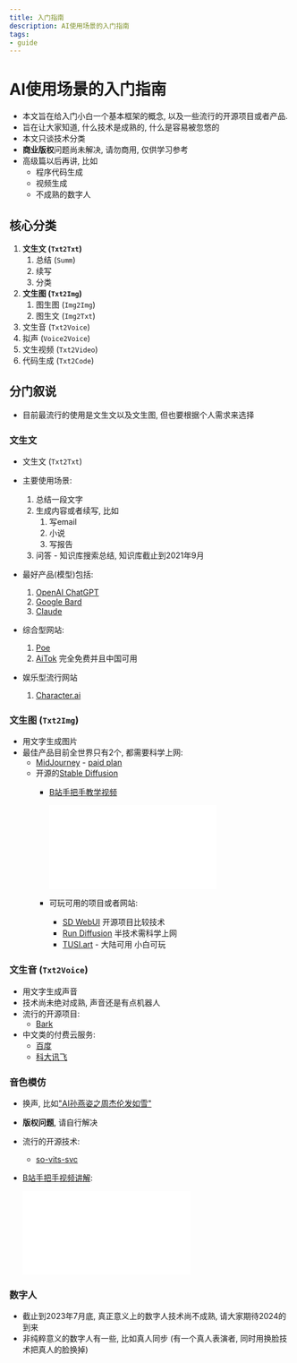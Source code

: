```yaml
---
title: 入门指南
description: AI使用场景的入门指南
tags:
- guide
---
```


# AI使用场景的入门指南

- 本文旨在给入门小白一个基本框架的概念, 以及一些流行的开源项目或者产品. 
- 旨在让大家知道, 什么技术是成熟的, 什么是容易被忽悠的
- 本文只谈技术分类
- **商业版权**问题尚未解决, 请勿商用, 仅供学习参考
- 高级篇以后再讲, 比如
  - 程序代码生成
  - 视频生成
  - 不成熟的数字人

## 核心分类

1. **文生文 (`Txt2Txt`)**
   1. 总结 (`Summ`)
   2. 续写
   3. 分类
2. **文生图 (`Txt2Img`)**
   1. 图生图 (`Img2Img`)
   2. 图生文 (`Img2Txt`)
3. 文生音 (`Txt2Voice`)
4. 拟声 (`Voice2Voice`)
5. 文生视频 (`Txt2Video`)
6. 代码生成 (`Txt2Code`)

## 分门叙说

- 目前最流行的使用是文生文以及文生图, 但也要根据个人需求来选择

### 文生文

- 文生文 (`Txt2Txt`)
  
- 主要使用场景:
  1. 总结一段文字
  2. 生成内容或者续写, 比如
     1. 写email
     2. 小说
     3. 写报告
  3. 问答 - 知识库搜索总结, 知识库截止到2021年9月
- 最好产品(模型)包括: 
  1. [OpenAI ChatGPT](https://ai.com/)
  2. [Google Bard](https://bard.google.com/)
  3. [Claude](https://console.anthropic.com/)
- 综合型网站:
  1. [Poe](https://poe.com/)
  2. [AiTok](https://chat.aitok.us/) 完全免费并且中国可用
- 娱乐型流行网站
  1. [Character.ai](https://beta.character.ai/)

### 文生图 (`Txt2Img`)

- 用文字生成图片
- 最佳产品目前全世界只有2个, 都需要科学上网:
  - [MidJourney](https://www.midjourney.com/app/) - [paid plan](https://www.midjourney.com/account/)
  - 开源的[Stable Diffusion](https://stablediffusionweb.com/)
    - [B站手把手教学视频](https://www.bilibili.com/video/BV1Fg4y1c7qy/?share_source=copy_web&vd_source=dbdcc51f213af12e5e8d90f615e6a93c)

      <iframe src="//player.bilibili.com/player.html?aid=826401952&bvid=BV1Fg4y1c7qy&cid=1139087062&page=1" scrolling="no" border="0" frameborder="no" framespacing="0" allowfullscreen="true"> </iframe>
    - 可玩可用的项目或者网站:
      - [SD WebUI](https://github.com/AUTOMATIC1111/stable-diffusion-webui) 开源项目比较技术
      - [Run Diffusion](https://app.rundiffusion.com?ref=web9ai15) 半技术需科学上网
      - [TUSI.art](https://tusi.art/) - 大陆可用 小白可玩

### 文生音 (`Txt2Voice`)

- 用文字生成声音
- 技术尚未绝对成熟, 声音还是有点机器人
- 流行的开源项目:
  - [Bark](https://github.com/suno-ai/bark)
- 中文类的付费云服务:
  - [百度](https://ai.baidu.com/tech/speech/tts)
  - [科大讯飞](https://www.xfyun.cn/services/online_tts)

### 音色模仿

- 换声, 比如["AI孙燕姿之周杰伦发如雪"](https://www.bilibili.com/video/BV1yv4y1H7wz/?share_source=copy_web&vd_source=dbdcc51f213af12e5e8d90f615e6a93c)
- **版权问题**, 请自行解决
- 流行的开源技术:
  - [so-vits-svc](https://github.com/voicepaw/so-vits-svc-fork)
- [B站手把手视频讲解](https://www.bilibili.com/video/BV1Cc411P7rs/?share_source=copy_web&vd_source=dbdcc51f213af12e5e8d90f615e6a93c):
  
  <iframe src="//player.bilibili.com/player.html?aid=271160091&bvid=BV1Cc411P7rs&cid=1131288245&page=1" scrolling="no" border="0" frameborder="yes" framespacing="0" allowfullscreen="true"> </iframe>

### 数字人

- 截止到2023年7月底, 真正意义上的数字人技术尚不成熟, 请大家期待2024的到来
- 非纯粹意义的数字人有一些, 比如真人同步 (有一个真人表演者, 同时用换脸技术把真人的脸换掉)